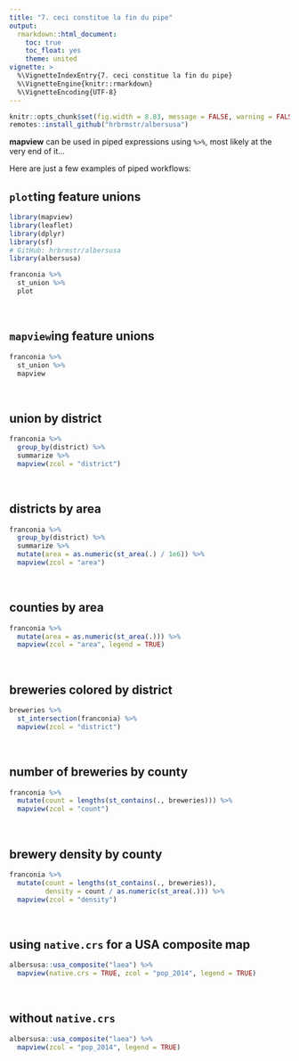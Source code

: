 ```yaml
---
title: "7. ceci constitue la fin du pipe"
output:
  rmarkdown::html_document:
    toc: true
    toc_float: yes
    theme: united
vignette: >
  %\VignetteIndexEntry{7. ceci constitue la fin du pipe}
  %\VignetteEngine{knitr::rmarkdown}
  %\VignetteEncoding{UTF-8}
---
```


```r
knitr::opts_chunk$set(fig.width = 8.83, message = FALSE, warning = FALSE)
remotes::install_github("hrbrmstr/albersusa")
```

**mapview** can be used in piped expressions using `%>%`, most likely at the very end of it...

Here are just a few examples of piped workflows:

## `plot`ting feature unions

```r
library(mapview)
library(leaflet)
library(dplyr)
library(sf)
# GitHub: hrbrmstr/albersusa
library(albersusa)

franconia %>%
  st_union %>%
  plot
```

<br>

## `mapview`ing feature unions

```r
franconia %>%
  st_union %>%
  mapview
```

<br>

## union by district

```r
franconia %>%
  group_by(district) %>%
  summarize %>%
  mapview(zcol = "district")
```

<br>

## districts by area

```r
franconia %>%
  group_by(district) %>%
  summarize %>%
  mutate(area = as.numeric(st_area(.) / 1e6)) %>%
  mapview(zcol = "area")
```

<br>

## counties by area

```r
franconia %>%
  mutate(area = as.numeric(st_area(.))) %>%
  mapview(zcol = "area", legend = TRUE)
```

<br>

## breweries colored by district

```r
breweries %>%
  st_intersection(franconia) %>%
  mapview(zcol = "district")
```

<br>

## number of breweries by county

```r
franconia %>%
  mutate(count = lengths(st_contains(., breweries))) %>%
  mapview(zcol = "count")
```

<br>

## brewery density by county

```r
franconia %>%
  mutate(count = lengths(st_contains(., breweries)),
         density = count / as.numeric(st_area(.))) %>%
  mapview(zcol = "density")
```

<br>

## using `native.crs` for a USA composite map

```r
albersusa::usa_composite("laea") %>%
  mapview(native.crs = TRUE, zcol = "pop_2014", legend = TRUE)
```

<br>

## without `native.crs`

```r
albersusa::usa_composite("laea") %>%
  mapview(zcol = "pop_2014", legend = TRUE)
```

